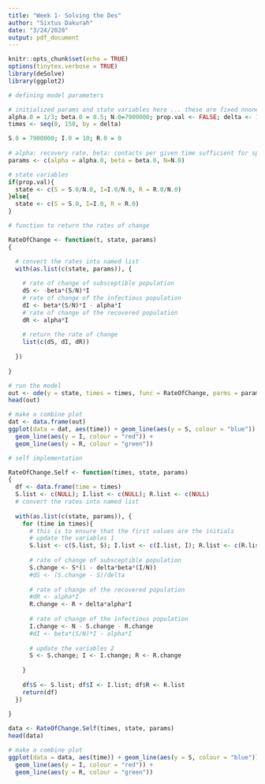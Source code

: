 ```yaml
---
title: "Week 1- Solving the Des"
author: "Sixtus Dakurah"
date: "3/24/2020"
output: pdf_document
---
```


```r
knitr::opts_chunk$set(echo = TRUE)
options(tinytex.verbose = TRUE)
library(deSolve)
library(ggplot2)
```


```r
# defining model parameters

# initialized params and state variables here ... these are fixed nnonetheless
alpha.0 = 1/3; beta.0 = 0.5; N.0=7900000; prop.val <- FALSE; delta <- 1
times <- seq(0, 150, by = delta)

S.0 = 7900000; I.0 = 10; R.0 = 0
  
# alpha: recovery rate, beta: contacts per given time sufficient for spread
params <- c(alpha = alpha.0, beta = beta.0, N=N.0)

# state variables
if(prop.val){
  state <- c(S = S.0/N.0, I=I.0/N.0, R = R.0/N.0)
}else{
  state <- c(S = S.0, I=I.0, R = R.0)
}
```


```r
# function to return the rates of change

RateOfChange <- function(t, state, params)
{

  # convert the rates into named list
  with(as.list(c(state, params)), {
    
    # rate of change of subsceptible population
    dS <- -beta*(S/N)*I
    # rate of change of the infectious population
    dI <- beta*(S/N)*I - alpha*I
    # rate of change of the recovered population
    dR <- alpha*I
    
    # return the rate of change
    list(c(dS, dI, dR))
    
  })
    
}
```


```r
# run the model
out <- ode(y = state, times = times, func = RateOfChange, parms = params)
head(out)
```


```r
# make a combine plot
dat <- data.frame(out)
ggplot(data = dat, aes(time)) + geom_line(aes(y = S, colour = "blue")) + 
  geom_line(aes(y = I, colour = "red")) + 
  geom_line(aes(y = R, colour = "green")) 
```


```r

# self implementation

RateOfChange.Self <- function(times, state, params)
{
  df <- data.frame(time = times)
  S.list <- c(NULL); I.list <- c(NULL); R.list <- c(NULL)
  # convert the rates into named list
  
  with(as.list(c(state, params)), {
    for (time in times){
      # this is to ensure that the first values are the initials
      # update the variables 1
      S.list <- c(S.list, S); I.list <- c(I.list, I); R.list <- c(R.list, R); 
      
      # rate of change of subsceptible population
      S.change <- S*(1 - delta*beta*(I/N))
      #dS <- (S.change - S)/delta
      
      # rate of change of the recovered population
      #dR <- alpha*I
      R.change <- R + delta*alpha*I
      
      # rate of change of the infectious population
      I.change <- N - S.change - R.change
      #dI <- beta*(S/N)*I - alpha*I
      
      # update the variables 2 
      S <- S.change; I <- I.change; R <- R.change
      
    }
    
    df$S <- S.list; df$I <- I.list; df$R <- R.list
    return(df)
  })
  
}

```

```r
data <- RateOfChange.Self(times, state, params)
head(data)
```

```r
# make a combine plot
ggplot(data = data, aes(time)) + geom_line(aes(y = S, colour = "blue")) + 
  geom_line(aes(y = I, colour = "red")) + 
  geom_line(aes(y = R, colour = "green")) 
```
